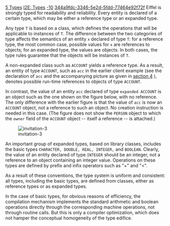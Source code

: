 [[Property:title|5 Types]]
[[Property:link_title|I2E: Types]]
[[Property:weight|-10]]
[[Property:uuid|344a9fdc-3346-5e2d-5fdd-77464e92f72f]]
Eiffel is strongly typed for readability and reliability. Every entity is declared of a certain type, which may be either a reference type or an expanded type. 

Any type <code>T</code> is based on a class, which defines the operations that will be applicable to instances of <code>T</code>. The difference between the two categories of type affects the semantics of an entity <code>x</code> declared of type <code>T</code>: for a reference type, the most common case, possible values for <code>x</code> are references to objects; for an expanded type, the values are objects. In both cases, the type rules guarantee that the objects will be instances of <code>T</code>. 

A non-expanded class such as <code>ACCOUNT</code> yields a reference type. As a result, an entity of type <code>ACCOUNT</code>, such as <code>acc</code> in the earlier client example (see the declaration of <code>acc</code> and the accompanying picture as given in [[4 Classes|section 4]] ), denotes possible run-time references to objects of type <code>ACCOUNT</code>. 

In contrast, the value of an entity <code>acc</code> declared of type <code>expanded ACCOUNT</code> is an object such as the one shown on the figure below, with no reference. The only difference with the earlier figure is that the value of <code>acc</code> is now an <code>ACCOUNT</code> object, not a reference to such an object. No creation instruction is needed in this case. (The figure does not show the <code>PERSON</code> object to which the <code>owner</code> field of the <code>ACCOUNT</code> object -- itself a reference -- is attached.) 


[[Image:invitation-3]]  


An important group of expanded types, based on library classes, includes the basic types <code>CHARACTER, DOUBLE, REAL, INTEGER,</code> and <code>BOOLEAN</code>. Clearly, the value of an entity declared of type <code>INTEGER</code> should be an integer, not a reference to an object containing an integer value. Operations on these types are defined by prefix and infix operators such as "+" and "<". 

As a result of these conventions, the type system is uniform and consistent: all types, including the basic types, are defined from classes, either as reference types or as expanded types. 

In the case of basic types, for obvious reasons of efficiency, the compilation mechanism implements the standard arithmetic and boolean operations directly through the corresponding machine operations, not through routine calls. But this is only a compiler optimization, which does not hamper the conceptual homogeneity of the type edifice. 




